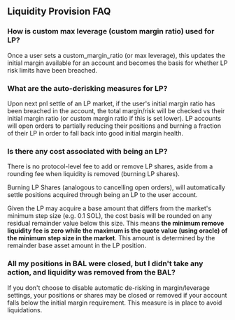 ## Liquidity Provision FAQ

### How is custom max leverage (custom margin ratio) used for LP?

Once a user sets a custom_margin_ratio (or max leverage), this updates the initial margin available for an account and becomes the basis for whether LP risk limits have been breached.

### What are the auto-derisking measures for LP?

Upon next pnl settle of an LP market, if the user's initial margin ratio has been breached in the account, the total margin/risk will be checked vs their initial margin ratio (or custom margin ratio if this is set lower). LP accounts will open orders to partially reducing their positions and burning a fraction of their LP in order to fall back into good initial margin health.

### Is there any cost associated with being an LP?

There is no protocol-level fee to add or remove LP shares, aside from a rounding fee when liquidity is removed (burning LP shares).

Burning LP Shares (analogous to cancelling open orders), will automatically settle positions acquired through being an LP to the user account.

Given the LP may acquire a base amount that differs from the market's minimum step size (e.g. 0.1 SOL), the cost basis will be rounded on any residual remainder value below this size. This means **the minimum remove liquidity fee is zero while the maximum is the quote value (using oracle) of the minimum step size in the market**. This amount is determined by the remainder base asset amount in the LP position.

### All my positions in BAL were closed, but I didn't take any action, and liquidity was removed from the BAL?

If you don't choose to disable automatic de-risking in margin/leverage settings, your positions or shares may be closed or removed if your account falls below the initial margin requirement. This measure is in place to avoid liquidations.

